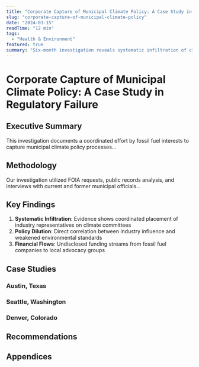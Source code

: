 ```yaml
---
title: "Corporate Capture of Municipal Climate Policy: A Case Study in Regulatory Failure"
slug: "corporate-capture-of-municipal-climate-policy"
date: "2024-03-15"
readTime: "12 min"
tags:
  - "Health & Environment"
featured: true
summary: "Six-month investigation reveals systematic infiltration of city planning committees by fossil fuel companies, leading to weakened environmental protections and delayed climate action across twelve major metropolitan areas."
---
```


# Corporate Capture of Municipal Climate Policy: A Case Study in Regulatory Failure

## Executive Summary

<!-- TODO: write full executive summary here -->

This investigation documents a coordinated effort by fossil fuel interests to capture municipal climate policy processes...

## Methodology

<!-- TODO: write methodology section here -->

Our investigation utilized FOIA requests, public records analysis, and interviews with current and former municipal officials...

## Key Findings

<!-- TODO: write detailed findings here -->

1. **Systematic Infiltration**: Evidence shows coordinated placement of industry representatives on climate committees
2. **Policy Dilution**: Direct correlation between industry influence and weakened environmental standards
3. **Financial Flows**: Undisclosed funding streams from fossil fuel companies to local advocacy groups

## Case Studies

<!-- TODO: write detailed case studies here -->

### Austin, Texas
### Seattle, Washington  
### Denver, Colorado

## Recommendations

<!-- TODO: write policy recommendations here -->

## Appendices

<!-- TODO: add supporting documentation references here -->